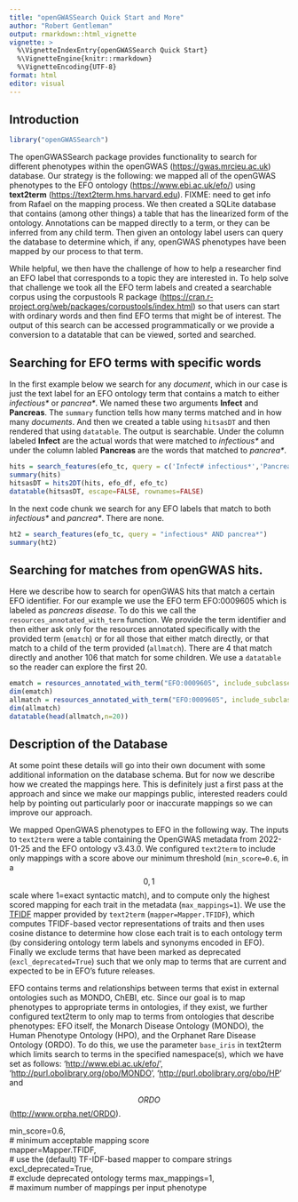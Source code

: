 ```yaml
---
title: "openGWASSearch Quick Start and More"
author: "Robert Gentleman"
output: rmarkdown::html_vignette
vignette: >
  %\VignetteIndexEntry{openGWASSearch Quick Start}
  %\VignetteEngine{knitr::rmarkdown}
  %\VignetteEncoding{UTF-8}
format: html
editor: visual
---
```


## Introduction

```r
library("openGWASSearch")
```

The openGWASSearch package provides functionality to search for different phenotypes within the openGWAS (<https://gwas.mrcieu.ac.uk>) database. Our strategy is the following: we mapped all of the openGWAS phenotypes to the EFO ontology (<https://www.ebi.ac.uk/efo/>) using **text2term** (<https://text2term.hms.harvard.edu>). FIXME: need to get info from Rafael on the mapping process. We then created a SQLite database that contains (among other things) a table that has the linearized form of the ontology. Annotations can be mapped directly to a term, or they can be inferred from any child term. Then given an ontology label users can query the database to determine which, if any, openGWAS phenotypes have been mapped by our process to that term.

While helpful, we then have the challenge of how to help a researcher find an EFO label that corresponds to a topic they are interested in. To help solve that challenge we took all the EFO term labels and created a searchable corpus using the corpustools R package (<https://cran.r-project.org/web/packages/corpustools/index.html>) so that users can start with ordinary words and then find EFO terms that might be of interest. The output of this search can be accessed programmatically or we provide a conversion to a datatable that can be viewed, sorted and searched.

## Searching for EFO terms with specific words

In the first example below we search for any *document*, which in our case is just the text label for an EFO ontology term that contains a match to either *infectious\** or *pancrea\**. We named these two arguments **Infect** and **Pancreas**. The `summary` function tells how many terms matched and in how many *documents*. And then we created a table using `hitsasDT` and then rendered that using `datatable`. The output is searchable. Under the column labeled **Infect** are the actual words that were matched to *infectious\** and under the column labled **Pancreas** are the words that matched to *pancrea\**.

```r
hits = search_features(efo_tc, query = c('Infect# infectious*','Pancreas# pancrea*'))
summary(hits)
hitsasDT = hits2DT(hits, efo_df, efo_tc)
datatable(hitsasDT, escape=FALSE, rownames=FALSE)
```

In the next code chunk we search for any EFO labels that match to both *infectious\** and *pancrea\**. There are none.

```r
ht2 = search_features(efo_tc, query = "infectious* AND pancrea*")
summary(ht2)
```

## Searching for matches from openGWAS hits.

Here we describe how to search for openGWAS hits that match a certain EFO identifier. For our example we use the EFO term EFO:0009605 which is labeled as *pancreas disease*. To do this we call the `resources_annotated_with_term` function. We provide the term identifier and then either ask only for the resources annotated specifically with the provided term (`ematch`) or for all those that either match directly, or that match to a child of the term provided (`allmatch`). There are 4 that match directly and another 106 that match for some children. We use a `datatable` so the reader can explore the first 20.

```r
ematch = resources_annotated_with_term("EFO:0009605", include_subclasses=FALSE)
dim(ematch)
allmatch = resources_annotated_with_term("EFO:0009605", include_subclasses = TRUE)
dim(allmatch)
datatable(head(allmatch,n=20))
```

## Description of the Database

At some point these details will go into their own document with some additional information on the database schema. But for now we describe how we created the mappings here. This is definitely just a first pass at the approach and since we make our mappings public, interested readers could help by pointing out particularly poor or inaccurate mappings so we can improve our approach.

We mapped OpenGWAS phenotypes to EFO in the following way. The inputs to `text2term` were a table containing the OpenGWAS metadata from 2022-01-25 and the EFO ontology v3.43.0. We configured `text2term` to include only mappings with a score above our minimum threshold (`min_score=0.6`, in a $$0,1$$ scale where 1=exact syntactic match), and to compute only the highest scored mapping for each trait in the metadata (`max_mappings=1`). We use the [TFIDF](https://en.wikipedia.org/wiki/Tf%E2%80%93idf) mapper provided by `text2term` (`mapper=Mapper.TFIDF`), which computes TFIDF-based vector representations of traits and then uses cosine distance to determine how close each trait is to each ontology term (by considering ontology term labels and synonyms encoded in EFO). Finally we exclude terms that have been marked as deprecated (`excl_deprecated=True`) such that we only map to terms that are current and expected to be in EFO's future releases.

EFO contains terms and relationships between terms that exist in external ontologies such as MONDO, ChEBI, etc. Since our goal is to map phenotypes to appropriate terms in ontologies, if they exist, we further configured text2term to only map to terms from ontologies that describe phenotypes: EFO itself, the Monarch Disease Ontology (MONDO), the Human Phenotype Ontology (HPO), and the Orphanet Rare Disease Ontology (ORDO). To do this, we use the parameter `base_iris` in text2term which limits search to terms in the specified namespace(s), which we have set as follows: '<http://www.ebi.ac.uk/efo/>', '<http://purl.obolibrary.org/obo/MONDO>', '<http://purl.obolibrary.org/obo/HP>' and

$$ORDO$$(<http://www.orpha.net/ORDO>).

min_score=0.6,\
\# minimum acceptable mapping score\
mapper=Mapper.TFIDF,\
\# use the (default) TF-IDF-based mapper to compare strings\
excl_deprecated=True,\
\# exclude deprecated ontology terms max_mappings=1,\
\# maximum number of mappings per input phenotype
